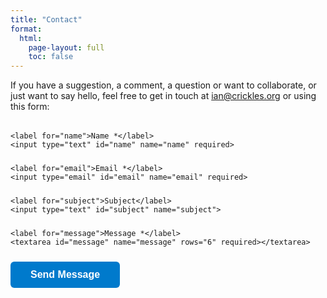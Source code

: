 ```yaml
---
title: "Contact"
format: 
  html:
    page-layout: full
    toc: false
---
```


<style>
.contact-form {
  max-width: 600px;
  margin: 2rem 0;
}
.form-group {
  margin-bottom: 1.5rem;
}
.form-group label {
  display: block;
  margin-bottom: 0.5rem;
  font-weight: 600;
  color: #333;
}
.form-group input,
.form-group textarea {
  width: 100%;
  padding: 0.75rem;
  border: 2px solid #e1e5e9;
  border-radius: 6px;
  font-size: 1rem;
  font-family: inherit;
  transition: border-color 0.2s ease;
}
.form-group input:focus,
.form-group textarea:focus {
  outline: none;
  border-color: #007acc;
}
.submit-btn {
  background-color: #007acc;
  color: white;
  padding: 0.75rem 2rem;
  border: none;
  border-radius: 6px;
  font-size: 1rem;
  font-weight: 600;
  cursor: pointer;
  transition: background-color 0.2s ease;
}
.submit-btn:hover {
  background-color: #005c99;
}
@media (max-width: 768px) {
  .contact-form {
    max-width: 100%;
  }
}
</style>

If you have a suggestion, a comment, a question or want to collaborate, or just want to say hello, feel free to get in touch at [ian@crickles.org](mailto:ian@crickles.org) or using this form:

<form action="mailto:ian@crickles.org" method="post" enctype="text/plain" class="contact-form">
  <div class="form-group">
    <label for="name">Name *</label>
    <input type="text" id="name" name="name" required>
  </div>
  
  <div class="form-group">
    <label for="email">Email *</label>
    <input type="email" id="email" name="email" required>
  </div>
  
  <div class="form-group">
    <label for="subject">Subject</label>
    <input type="text" id="subject" name="subject">
  </div>
  
  <div class="form-group">
    <label for="message">Message *</label>
    <textarea id="message" name="message" rows="6" required></textarea>
  </div>
  
  <button type="submit" class="submit-btn">Send Message</button>
</form>